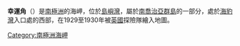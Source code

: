 {{coord|54|3|S|37|16|W|source:GNIS|display=title}}

'''幸運角'''（{{lang-en|Luck Point}}）是[[南極洲|南極洲]]的海岬，位於[[島嶼灣|島嶼灣]]，屬於[[南喬治亞群島|南喬治亞群島]]的一部分，處於[[海豹灣|海豹灣]]入口處的西部，在1929至1930年被[[英國|英國]]探險隊繪入地圖。

{{Antarctica-geo-stub}}
[[Category:南極洲海岬|Category:南極洲海岬]]